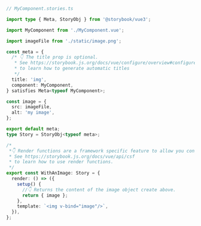 ```ts
// MyComponent.stories.ts

import type { Meta, StoryObj } from '@storybook/vue3';

import MyComponent from './MyComponent.vue';

import imageFile from './static/image.png';

const meta = {
  /* 👇 The title prop is optional.
   * See https://storybook.js.org/docs/vue/configure/overview#configure-story-loading
   * to learn how to generate automatic titles
   */
  title: 'img',
  component: MyComponent,
} satisfies Meta<typeof MyComponent>;

const image = {
  src: imageFile,
  alt: 'my image',
};

export default meta;
type Story = StoryObj<typeof meta>;

/*
 *👇 Render functions are a framework specific feature to allow you control on how the component renders.
 * See https://storybook.js.org/docs/vue/api/csf
 * to learn how to use render functions.
 */
export const WithAnImage: Story = {
  render: () => ({
    setup() {
      //👇 Returns the content of the image object create above.
      return { image };
    },
    template: `<img v-bind="image"/>`,
  }),
};
```
